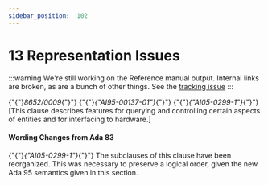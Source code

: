 ---
sidebar_position:  102
---

# 13 Representation Issues

:::warning
We're still working on the Reference manual output.  Internal links are broken,
as are a bunch of other things.
See the [tracking issue](https://github.com/ada-lang-io/ada-lang-io/issues/20)
:::


<p>{"{"}<em>8652/0009</em>{"}"} {"{"}<em>{"AI95-00137-01"}</em>{"}"} {"{"}<em>{"AI05-0299-1"}</em>{"}"} [This clause describes features for querying and controlling certain aspects of entities and for interfacing to hardware.] </p>

#### Wording Changes from Ada 83

<Admonition type="aarm" aarm="note" title="Note: ">
<p>{"{"}<em>{"AI05-0299-1"}</em>{"}"} The subclauses of this clause have been reorganized. This was necessary to preserve a logical order, given the new Ada 95 semantics given in this section. </p></Admonition>

